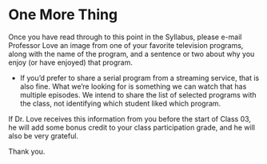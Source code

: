 # One More Thing

Once you have read through to this point in the Syllabus, please e-mail Professor Love an image from one of your favorite television programs, along with the name of the program, and a sentence or two about why you enjoy (or have enjoyed) that program. 

- If you'd prefer to share a serial program from a streaming service, that is also fine. What we're looking for is something we can watch that has multiple episodes. We intend to share the list of selected programs with the class, not identifying which student liked which program.

If Dr. Love receives this information from you before the start of Class 03, he will add some bonus credit to your class participation grade, and he will also be very grateful.

Thank you.

